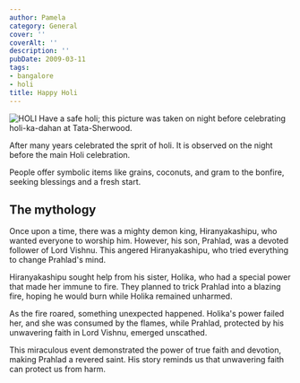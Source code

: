 ```yaml
---
author: Pamela
category: General
cover: ''
coverAlt: ''
description: ''
pubDate: 2009-03-11
tags:
- bangalore
- holi
title: Happy Holi
---
```



<Image src={pic1} alt="HOLI"/>
Have a safe holi; this picture was taken on night before celebrating holi-ka-dahan at Tata-Sherwood.

After many years celebrated the sprit of holi. It is observed on the night before the main Holi celebration.

People offer symbolic items like grains, coconuts, and gram to the bonfire, seeking blessings and a fresh start.

## The mythology

Once upon a time, there was a mighty demon king, Hiranyakashipu, who wanted everyone to worship him. However, his son, Prahlad, was a devoted follower of Lord Vishnu. This angered Hiranyakashipu, who tried everything to change Prahlad's mind.

Hiranyakashipu sought help from his sister, Holika, who had a special power that made her immune to fire. They planned to trick Prahlad into a blazing fire, hoping he would burn while Holika remained unharmed.

As the fire roared, something unexpected happened. Holika's power failed her, and she was consumed by the flames, while Prahlad, protected by his unwavering faith in Lord Vishnu, emerged unscathed.

This miraculous event demonstrated the power of true faith and devotion, making Prahlad a revered saint. His story reminds us that unwavering faith can protect us from harm.